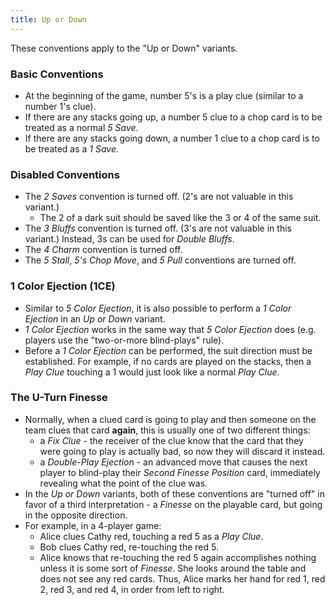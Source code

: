 ```yaml
---
title: Up or Down
---
```


These conventions apply to the "Up or Down" variants.

### Basic Conventions

- At the beginning of the game, number 5's is a play clue (similar to a number 1's clue).
- If there are any stacks going up, a number 5 clue to a chop card is to be treated as a normal _5 Save_.
- If there are any stacks going down, a number 1 clue to a chop card is to be treated as a _1 Save_.

### Disabled Conventions

- The _2 Saves_ convention is turned off. (2's are not valuable in this variant.)
  - The 2 of a dark suit should be saved like the 3 or 4 of the same suit.
- The _3 Bluffs_ convention is turned off. (3's are not valuable in this variant.) Instead, 3s can be used for _Double Bluffs_.
- The _4 Charm_ convention is turned off.
- The _5 Stall_, _5's Chop Move_, and _5 Pull_ conventions are turned off.

### 1 Color Ejection (1CE)

- Similar to _5 Color Ejection_, it is also possible to perform a _1 Color Ejection_ in an _Up or Down_ variant.
- _1 Color Ejection_ works in the same way that _5 Color Ejection_ does (e.g. players use the "two-or-more blind-plays" rule).
- Before a _1 Color Ejection_ can be performed, the suit direction must be established. For example, if no cards are played on the stacks, then a _Play Clue_ touching a 1 would just look like a normal _Play Clue_.

### The U-Turn Finesse

- Normally, when a clued card is going to play and then someone on the team clues that card **again**, this is usually one of two different things:
  - a _Fix Clue_ - the receiver of the clue know that the card that they were going to play is actually bad, so now they will discard it instead.
  - a _Double-Play Ejection_ - an advanced move that causes the next player to blind-play their _Second Finesse Position_ card, immediately revealing what the point of the clue was.
- In the _Up or Down_ variants, both of these conventions are "turned off" in favor of a third interpretation - a _Finesse_ on the playable card, but going in the opposite direction.
- For example, in a 4-player game:
  - Alice clues Cathy red, touching a red 5 as a _Play Clue_.
  - Bob clues Cathy red, re-touching the red 5.
  - Alice knows that re-touching the red 5 again accomplishes nothing unless it is some sort of _Finesse_. She looks around the table and does not see any red cards. Thus, Alice marks her hand for red 1, red 2, red 3, and red 4, in order from left to right.
